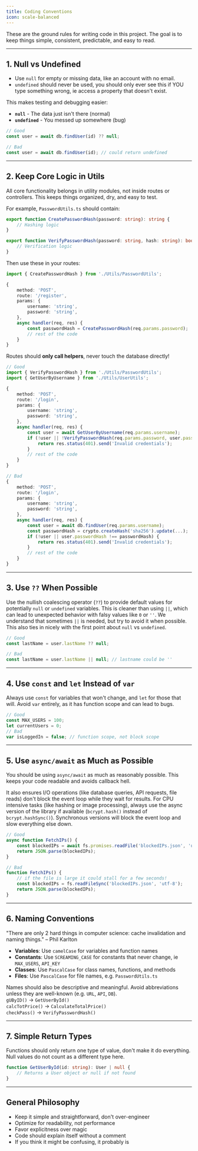 ```yaml
---
title: Coding Conventions
icon: scale-balanced
---
```


These are the ground rules for writing code in this project.
The goal is to keep things simple, consistent, predictable, and easy to read.

---

## 1. Null vs Undefined
- Use `null` for empty or missing data, like an account with no email.
- `undefined` should never be used, you should only ever see this if YOU type something wrong, ie access a property that doesn't exist.

This makes testing and debugging easier:
- **`null`** - The data just isn't there (normal)
- **`undefined`** - You messed up somewhere (bug)

```ts
// Good
const user = await db.findUser(id) ?? null;

// Bad
const user = await db.findUser(id); // could return undefined
```

---

## 2. Keep Core Logic in Utils
All core functionality belongs in utility modules, not inside routes or controllers.
This keeps things organized, dry, and easy to test.

For example, `PasswordUtils.ts` should contain:
```ts
export function CreatePasswordHash(password: string): string {
	// Hashing logic
}

export function VerifyPasswordHash(password: string, hash: string): boolean {
	// Verification logic
}
```

Then use these in your routes:
```ts
import { CreatePasswordHash } from './Utils/PasswordUtils';

{
	method: 'POST',
	route: '/register',
	params: {
		username: 'string',
		password: 'string',
	},
	async handler(req, res) {
		const passwordHash = CreatePasswordHash(req.params.password);
		// rest of the code
	}
}
```

Routes should **only call helpers**, never touch the database directly!
```ts
// Good
import { VerifyPasswordHash } from './Utils/PasswordUtils';
import { GetUserByUsername } from './Utils/UserUtils';

{
	method: 'POST',
	route: '/login',
	params: {
		username: 'string',
		password: 'string',
	},
	async handler(req, res) {
		const user = await GetUserByUsername(req.params.username);
		if (!user || !VerifyPasswordHash(req.params.password, user.passwordHash)) {
			return res.status(401).send('Invalid credentials');
		}
		// rest of the code
	}
}

// Bad
{
	method: 'POST',
	route: '/login',
	params: {
		username: 'string',
		password: 'string',
	},
	async handler(req, res) {
		const user = await db.findUser(req.params.username);
		const passwordHash = crypto.createHash('sha256').update(...);
		if (!user || user.passwordHash !== passwordHash) {
			return res.status(401).send('Invalid credentials');
		}
		// rest of the code
	}
}
```

---

## 3. Use `??` When Possible
Use the nullish coalescing operator (`??`) to provide default values for potentially `null` or `undefined` variables.
This is cleaner than using `||`, which can lead to unexpected behavior with falsy values like `0` or `''`.
We understand that sometimes `||` is needed, but try to avoid it when possible. This also ties in nicely with the first point about `null` vs `undefined`.

```ts
// Good
const lastName = user.lastName ?? null;

// Bad
const lastName = user.lastName || null; // lastname could be ''
```

---

## 4. Use `const` and `let` Instead of `var`
Always use `const` for variables that won't change, and `let` for those that will.
Avoid `var` entirely, as it has function scope and can lead to bugs.
```ts
// Good
const MAX_USERS = 100;
let currentUsers = 0;
// Bad
var isLoggedIn = false; // function scope, not block scope
```

---

## 5. Use `async/await` as Much as Possible
You should be using `async/await` as much as reasonably possible.
This keeps your code readable and avoids callback hell.

It also ensures I/O operations (like database queries, API requests, file reads) don't block the event loop while they wait for results.
For CPU intensive tasks (like hashing or image processing), always use the async version of the library if available (`bcrypt.hash()` instead of `bcrypt.hashSync()`).
Synchronous versions will block the event loop and slow everything else down.

```ts
// Good
async function FetchIPs() {
	const blockedIPs = await fs.promises.readFile('blockedIPs.json', 'utf-8');
	return JSON.parse(blockedIPs);
}

// Bad
function FetchIPs() {
	// if the file is large it could stall for a few seconds!
	const blockedIPs = fs.readFileSync('blockedIPs.json', 'utf-8');
	return JSON.parse(blockedIPs);
}
```

---

## 6. Naming Conventions
"There are only 2 hard things in computer science: cache invalidation and naming things." – Phil Karlton

- **Variables**: Use `camelCase` for variables and function names
- **Constants**: Use `SCREAMING_CASE` for constants that never change, ie `MAX_USERS`, `API_KEY`
- **Classes**: Use `PascalCase` for class names, functions, and methods
- **Files**: Use `PascalCase` for file names, e.g. `PasswordUtils.ts`

Names should also be descriptive and meaningful. Avoid abbreviations unless they are well-known (e.g. `URL`, `API`, `DB`). <br/>
`gUByID()` -> `GetUserById()` <br/>
`calcTotPrice()` -> `CalculateTotalPrice()` <br/>
`checkPass()` -> `VerifyPasswordHash()`

---

## 7. Simple Return Types
Functions should only return one type of value, don't make it do everything.
Null values do not count as a different type here.
```ts
function GetUserById(id: string): User | null {
	// Returns a User object or null if not found
}
```

---

## General Philosophy
- Keep it simple and straightforward, don't over-engineer
- Optimize for readability, not performance
- Favor explicitness over magic
- Code should explain itself without a comment
- If you think it might be confusing, it probably is